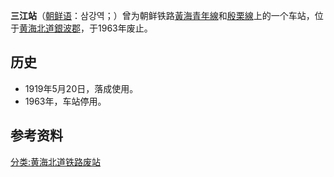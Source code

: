 {{朝鮮半島車站資訊
|公司色 = black
|文字色 = 
|站名 = 三江站
|圖片 = 
|pxl = 
|圖片說明 =
|前一站1 = [[西钟站|西钟]]
|前一站距離1 = 3.7
|後一站距離1 = 6.0
|後一站1 = [[广滩站|广滩]]
|所屬路線1 = [[黃海青年線|黃海青年線]]
|距離1 = 11.9
|起點站1 = [[海州青年站|海州青年]]
|前一站2 = [[西钟站|西钟]]
|前一站距離2 = 3.7
|後一站距離2 = 4.1
|後一站2 = [[金山站_(黄海南道)|金山]]
|所屬路線2 = [[殷栗線|殷栗線]]
|距離2 = 11.9
|起點站2 = [[海州青年站|海州青年]]
|諺文 = 삼강역
|朝鮮漢字 = 三江驛
|文觀部式 = Samgang-yeok
|馬-賴式 = Samkang-yŏk
|副站名 = 
|車站編號 = 
|停站路線數 = 
|所屬公司 = [[朝鲜民主主义人民共和国铁道省|朝鲜民主主义人民共和国铁道省]]
|所在地 =[[黄海北道|黄海北道]][[銀波郡|銀波郡]]
|車站構造 = 地面车站
|月台配置 = 
|啟用年月日 = 1919年5月20日
|廢站年月日 = 1963年
|上下車人次 = 
|統計年度 = 
|轉車 = 
|備註 = 
|全寬備註 = 
}}

'''三江站'''（[[朝鲜语|朝鲜语]]：삼강역；{{lang|ko|三江驛}}）曾为朝鲜铁路[[黃海青年線|黃海青年線]]和[[殷栗線|殷栗線]]上的一个车站，位于[[黄海北道|黄海北道]][[銀波郡|銀波郡]]，于1963年废止。

==历史==
*1919年5月20日，落成使用。
*1963年，车站停用。

==参考资料==
{{reflist}}

{{黃海青年線}}
{{殷栗線}}

[[分类:黄海北道铁路废站|分类:黄海北道铁路废站]]